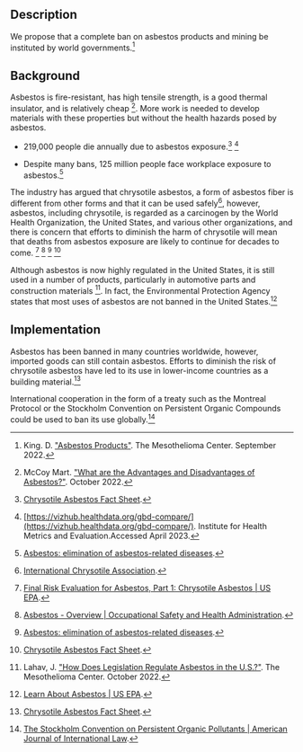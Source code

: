 ## Description


We propose that a complete ban on asbestos products and mining be instituted by world governments.[^2]


## Background


Asbestos is fire-resistant, has high tensile strength, is a good thermal insulator, and is relatively cheap [^3]. More work is needed to develop materials with these properties but without the health hazards posed by asbestos.


- 219,000 people die annually due to asbestos exposure.[^"4"] [^"5"]


- Despite many bans, 125 million people face workplace exposure to asbestos.[^"10"]


The industry has argued that chrysotile asbestos, a form of asbestos fiber is different from other forms and that it can be used safely[^"6"], however, asbestos, including chrysotile, is regarded as a carcinogen by the World Health Organization, the United States, and various other organizations, and there is concern that efforts to diminish the harm of chrysotile will mean that deaths from asbestos exposure are likely to continue for decades to come. [^"9"] [^"7"] [^"10"] [^"4"]


Although asbestos is now highly regulated in the United States, it is still used in a number of products, particularly in automotive parts and construction materials [^1]. In fact, the Environmental Protection Agency states that most uses of asbestos are not banned in the United States.[^"11"]


## Implementation


Asbestos has been banned in many countries worldwide, however, imported goods can still contain asbestos. Efforts to diminish the risk of chrysotile asbestos have led to its use in lower-income countries as a building material.[^"4"]


International cooperation in the form of a treaty such as the Montreal Protocol or the Stockholm Convention on Persistent Organic Compounds could be used to ban its use globally.[^"12"]










[^1]: Lahav, J. ["How Does Legislation Regulate Asbestos in the U.S.?"](https://www.asbestos.com/mesothelioma-lawyer/legislation/). The Mesothelioma Center. October 2022.


[^2]: King. D. ["Asbestos Products"](https://www.asbestos.com/products/). The Mesothelioma Center. September 2022.


[^3]: McCoy Mart. ["What are the Advantages and Disadvantages of Asbestos?"](https://mccoymart.com/post/advantages-disadvantages-asbestos/). October 2022.


[^"4"]:  [Chrysotile Asbestos Fact Sheet](https://www.asbestossafety.gov.au/find-out-about-asbestos/asbestos-safety-information/chrysotile-asbestos-fact-sheet).


[^"5"]:  [https://vizhub.healthdata.org/gbd-compare/](https://vizhub.healthdata.org/gbd-compare/). Institute for Health Metrics and Evaluation.Accessed April 2023.


[^"6"]:  [International Chrysotile Association](https://chrysotileassociation.com/).


[^"7"]:  [Asbestos - Overview | Occupational Safety and Health Administration](https://www.osha.gov/asbestos).


[^"8"]:  [Non-asbestiform elongate mineral particles and mesothelioma risk: Human and experimental evidence - ScienceDirect](https://www.sciencedirect.com/science/article/pii/S0013935122019053).


[^"9"]:  [Final Risk Evaluation for Asbestos, Part 1: Chrysotile Asbestos | US EPA](https://www.epa.gov/assessing-and-managing-chemicals-under-tsca/final-risk-evaluation-asbestos-part-1-chrysotile).


[^"10"]:  [Asbestos: elimination of asbestos-related diseases](https://www.who.int/news-room/fact-sheets/detail/asbestos-elimination-of-asbestos-related-diseases).


[^"11"]:  [Learn About Asbestos | US EPA](https://www.epa.gov/asbestos/learn-about-asbestos).


[^"12"]: [^"12"]: [The Stockholm Convention on Persistent Organic Pollutants | American Journal of International Law](https://www.cambridge.org/core/journals/american-journal-of-international-law/article/abs/stockholm-convention-on-persistent-organic-pollutants/47E6AE71CC66943C239D5383B2B935C0).

